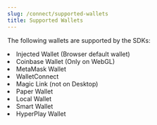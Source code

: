 ```yaml
---
slug: /connect/supported-wallets
title: Supported Wallets
---
```



The following wallets are supported by the SDKs:

<Tabs>
  <TabItem value="react" label="React">
    <div
      className="row"
      style={{ marginBottom: 12, padding: 8, paddingTop: 0 }}
    >
      <div className="col col--4" style={{ padding: 8 }}>
        <QuickstartCard
          name="Embedded Wallet"
          link="/react/react.embeddedwallet"
          image="/assets/wallets/embedded-wallet.svg"
          description="Connect with email, phone number or social login"
        />
      </div>
      <div className="col col--4" style={{ padding: 8 }}>
        <QuickstartCard
          name="Smart Wallet"
          link="/react/react.smartwallet"
          image="/assets/wallets/smart-wallet.svg"
          description="Deploy and connect ERC-4337 compatible smart contract wallets."
        />
      </div>
      <div className="col col--4" style={{ padding: 8 }}>
        <QuickstartCard
          name="Local Wallet"
          link="/react/react.localwallet"
          image="/assets/wallets/local-wallet.svg"
          description="Generate wallets for new users"
        />
      </div>
      <div className="col col--4" style={{ padding: 8 }}>
        <QuickstartCard
          name="MetaMask"
          link="/react/react.metamaskwallet"
          image="/assets/wallets/metamask.png"
          description="Connect with MetaMask"
        />
      </div>
      <div className="col col--4" style={{ padding: 8 }}>
        <QuickstartCard
          name="Rainbow"
          link="/react/react.rainbowwallet"
          image="/assets/wallets/rainbow.png"
          description="Connect with Rainbow"
        />
      </div>
      <div className="col col--4" style={{ padding: 8 }}>
        <QuickstartCard
          name="Coinbase"
          link="/react/react.coinbasewallet"
          image="/assets/wallets/coinbase.png"
          description="Connect with Coinbase Wallet"
        />
      </div>
      <div className="col col--4" style={{ padding: 8 }}>
        <QuickstartCard
          name="Trust"
          link="/react/react.trustwallet"
          image="/assets/wallets/trust.png"
          description="Connect with Trust Wallet"
        />
      </div>
      <div className="col col--4" style={{ padding: 8 }}>
        <QuickstartCard
          name="WalletConnect"
          link="/react/react.walletconnectwallet"
          image="/assets/wallets/walletconnect.svg"
          description="Connect with Wallet Connect"
        />
      </div>
      <div className="col col--4" style={{ padding: 8 }}>
        <QuickstartCard
          name="Safe"
          link="/react/react.safewallet"
          image="/assets/wallets/gnosis.png"
          description="Connect to multi-sig wallets via Safe"
        />
      </div>
      <div className="col col--4" style={{ padding: 8 }}>
        <QuickstartCard
          name="Blockto"
          link="/react/react.blocktowallet"
          image="/assets/wallets/blocto.svg"
          description="An ERC-4337 compatible smart wallet."
        />
      </div>
      <div className="col col--4" style={{ padding: 8 }}>
        <QuickstartCard
          name="Frame"
          link="/react/react.framewallet"
          image="/assets/wallets/framemint.png"
          description="Runs as a native desktop application on MacOS, Windows and Linux"
        />
      </div>
      <div className="col col--4" style={{ padding: 8 }}>
        <QuickstartCard
          name="Magic Link"
          link="/react/react.magiclink"
          image="/assets/wallets/magic.png"
          description="Connect with email, phone number or social Login"
        />
      </div>
      <div className="col col--4" style={{ padding: 8 }}>
        <QuickstartCard
          name="Zerion"
          link="/react/react.zerionwallet"
          image="/assets/wallets/zerion.svg"
          description="Connect with Zerion Wallet"
        />
      </div>
      <div className="col col--4" style={{ padding: 8 }}>
        <QuickstartCard
          name="Phantom"
          link="/react/react.phantomwallet"
          image="/assets/wallets/phantom.svg"
          description="Connect with Phantom Wallet"
        />
      </div>
    </div>
  </TabItem>
  <TabItem value="react-native" label="React Native">
    <div
      className="row"
      style={{ marginBottom: 12, padding: 8, paddingTop: 0 }}
    >
      <div className="col col--4" style={{ padding: 8 }}>
        <QuickstartCard
          name="Smart Wallet"
          link="/react-native/react-native.smartwallet"
          image="/assets/wallets/smart-wallet.svg"
          description="Deploy smart contract wallets for your users"
        />
      </div>
      <div className="col col--4" style={{ padding: 8 }}>
        <QuickstartCard
          name="Local Wallet"
          link="/react-native/react-native.localwallet"
          image="/assets/wallets/local-wallet.svg"
          description="Generate wallets for new users"
        />
      </div>
      <div className="col col--4" style={{ padding: 8 }}>
        <QuickstartCard
          name="Magic Link"
          link="/react-native/react-native.magic"
          image="/assets/wallets/magic.png"
          description="Connect with email, phone number or social Login"
        />
      </div>
      <div className="col col--4" style={{ padding: 8 }}>
        <QuickstartCard
          name="Embedded Wallet"
          link="/react-native/wallets#emailphone-number-wallet"
          image="/assets/wallets/embedded-wallet.svg"
          description="Connect with email"
        />
      </div>
      <div className="col col--4" style={{ padding: 8 }}>
        <QuickstartCard
          name="MetaMask"
          link="/react-native/react-native.metamask"
          image="/assets/wallets/metamask.png"
          description="Connect with MetaMask"
        />
      </div>
      <div className="col col--4" style={{ padding: 8 }}>
        <QuickstartCard
          name="Coinbase"
          link="/react-native/react-native.coinbase"
          image="/assets/wallets/coinbase.png"
          description="Connect with Coinbase Wallet"
        />
      </div>
      <div className="col col--4" style={{ padding: 8 }}>
        <QuickstartCard
          name="Trust"
          link="/react-native/react-native.trust"
          image="/assets/wallets/trust.png"
          description="Connect with Trust Wallet"
        />
      </div>
      <div className="col col--4" style={{ padding: 8 }}>
        <QuickstartCard
          name="WalletConnect"
          link="/react-native/react-native.walletconnect"
          image="/assets/wallets/walletconnect.svg"
          description="Connect with Wallet Connect"
        />
      </div>
      <div className="col col--4" style={{ padding: 8 }}>
        <QuickstartCard
          name="Rainbow"
          link="/react-native/react-native.rainbow"
          image="/assets/wallets/rainbow.svg"
          description="Connect with Rainbow Connect"
        />
      </div>
    </div>
  </TabItem>
  <TabItem value="unity" label="Unity">
    <li>Injected Wallet (Browser default wallet)</li>
    <li>Coinbase Wallet (Only on WebGL)</li>
    <li>MetaMask Wallet</li>
    <li>WalletConnect</li>
    <li>Magic Link (not on Desktop)</li>
    <li>Paper Wallet</li>
    <li>Local Wallet</li>
    <li>Smart Wallet</li>
    <li>HyperPlay Wallet</li>
  </TabItem>
</Tabs>
